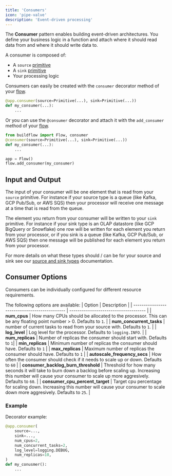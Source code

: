 ```yaml
---
title: 'Consumers'
icon: 'pipe-valve'
description: 'Event-driven processing'
---
```


The **Consumer** pattern enables building event-driven architectures.
You define your business logic in a function and attach where it should read data from and where it should write data to.

A consumer is composed of:
- A `source` [primitive](/buildflow/programming-guide/primitives)
- A `sink` [primitive](/buildflow/programming-guide/primitives)
- Your processing logic

Consumers can easily be created with the `consumer` decorator method of your [flow](/buildflow/programming-guide/flows).

```python
@app.consumer(source=Primitive(...), sink=Primitive(...))
def my_consumer(...):
    ...
```

Or you can use the `@consumer` decorator and attach it with the `add_consumer` method of your [flow](/buildflow/programming-guide/flows).

```python
from buildflow import Flow, consumer
@consumer(source=Primitive(...), sink=Primitive(...))
def my_consumer(...):
    ...

app = Flow()
flow.add_consumer(my_consumer)
```

## Input and Output

The input of your consumer will be one element that is read from your `source` primitive. For instance if your source type is a queue (like Kafka, GCP Pub/Sub, or AWS SQS) then your processor will receive one message at a time that is read from the queue.

The element you return from your consumer will be written to your `sink` primitive. For instance if your sink type is an OLAP datastore (like GCP BigQuery or Snowflake) one row will be written for each element you return from your processor, or if you sink is a queue (like Kafka, GCP Pub/Sub, or AWS SQS) then one message will be published for each element you return from your processor.

For more details on what these types should / can be for your source and sink see our [source and sink types](/buildflow/programming-guide/source-sink-types) documentation.

## Consumer Options

Consumers can be individually configured for different resource requirements.

The following options are available:
| Option                                        | Description                           |
| --------------------------------------------- | ------------------------------------- |
| **num_cpus**                                  | How many CPUs should be allocated to the processor. This can be any floating point number > 0. Defaults to `1`.                       |
| **num_concurrent_tasks**                      | number of current tasks to read from your source with. Defaults to `1`.                       |
| **log_level**                                 | Log level for the processor. Defaults to `logging.INFO`. |
| **num_replicas**                              | Number of replicas the consumer should start with. Defaults to `1`|
| **min_replicas**                              | Minimum number of replicas the consumer should have. Defaults to `1` |
| **max_replicas**                              | Maximum number of replicas the consumer should have. Defaults to `1` |
| **autoscale_frequency_secs**                  | How often the consumer should check if it needs to scale up or down. Defaults to `60` |
| **consumer_backlog_burn_threshold**           | Threshold for how many seconds it will take to burn down a backlog before scaling up. Increasing this number will cause your consumer to scale up more aggresively. Defaults to `60`. |
| **consumer_cpu_percent_target**               | Target cpu percentage for scaling down. Increasing this number will cause your consumer to scale down more aggresively. Defaults to `25`. |

### Example


Decorator example:
```python
@app.consumer(
    source=...,
    sink=...,
    num_cpus=2,
    num_concurrent_tasks=2,
    log_level=logging.DEBUG,
    num_replicas=10,
)
def my_conusmer():
    ...
```

